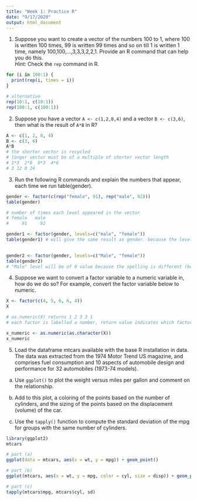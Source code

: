 ```yaml
---
title: "Week 1: Practice R"
date: "9/17/2020"
output: html_document
---
```



1. Suppose you want to create a vector of the numbers 100 to 1, where 100 is written 100 times, 99 is written 99 times and so on till 1 is written 1 time, namely 100,100,...,3,3,3,2,2,1. Provide an R command that can help you do this.  
*Hint:* Check the `rep` command in R.

```r
for (i in 100:1) {
  print(rep(i, times = i))
}

# alternative
rep(10:1, c(10:1))
rep(100:1, c(100:1))
```
2. Suppose you have a vector `A <- c(1,2,0,4)` and a vector `B <- c(3,6)`, then what is the
result of `A*B` in R?
```r
A <- c(1, 2, 0, 4)
B <- c(3, 6)
A*B
# the shorter vector is recycled
# longer vector must be of a multiple of shorter vector length
# 1*3  2*6  0*3  4*6
# 3 12 0 24
```

3. Run the following R commands and explain the numbers that appear, each time we run
table(gender).  

```r
gender <- factor(c(rep("female", 91), rep("male", 92)))
table(gender)

# number of times each level appeared in the vector
# female   male 
#     91     92 

gender1 <- factor(gender, levels=c("male", "female"))
table(gender1) # will give the same result as gender. because the levels are defined correctly
  

gender2 <- factor(gender, levels=c("Male", "female"))
table(gender2)
# "Male" level will be of 0 value because the spelling is different (because M is capitalised)
```
4. Suppose we want to convert a factor variable to a numeric variable in, how do we do so? For
example, convert the factor variable below to numeric.  


```r
X <- factor(c(4, 5, 6, 6, 4))
X

# as.numeric(X) returns 1 2 3 3 1
# each factor is labelled a number, return value indicates which factor the element in the vector belongs to

x_numeric <- as.numeric(as.character(X))
x_numeric
```

5. Load the dataframe mtcars available with the base R installation in data. The data was
extracted from the 1974 Motor Trend US magazine, and comprises fuel consumption and 10
aspects of automobile design and performance for 32 automobiles (1973-74 models).

(a) Use `ggplot()` to plot the weight versus miles per gallon and comment on the relationship.

(b) Add to this plot, a coloring of the points based on the number of cylinders, and the sizing
of the points based on the displacement (volume) of the car.

(c) Use the `tapply()` function to compute the standard deviation of the mpg for groups with
the same number of cylinders.

```r
library(ggplot2)
mtcars

# part (a)
ggplot(data = mtcars, aes(x = wt, y = mpg)) + geom_point()

# part (b)
ggplot(mtcars, aes(x = wt, y = mpg, color = cyl, size = disp)) + geom_point()

# part (c)
tapply(mtcars$mpg, mtcars$cyl, sd)


```